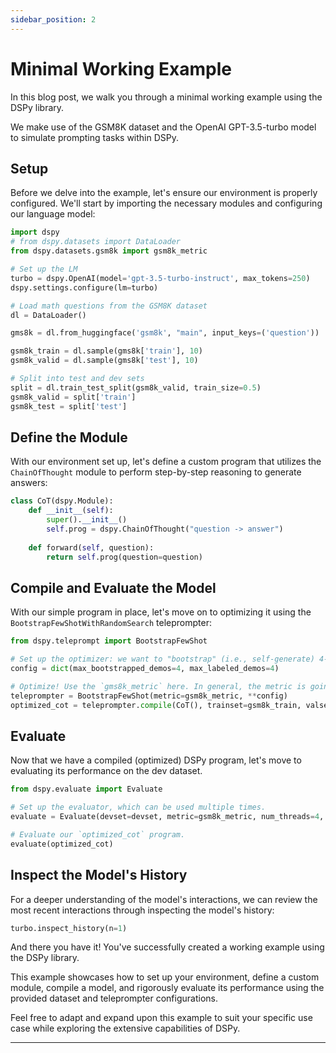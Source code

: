 ```yaml
---
sidebar_position: 2
---
```



# Minimal Working Example

In this blog post, we walk you through a minimal working example using the DSPy library. 

We make use of the GSM8K dataset and the OpenAI GPT-3.5-turbo model to simulate prompting tasks within DSPy.

## Setup

Before we delve into the example, let's ensure our environment is properly configured. We'll start by importing the necessary modules and configuring our language model:

```python
import dspy
# from dspy.datasets import DataLoader
from dspy.datasets.gsm8k import gsm8k_metric

# Set up the LM
turbo = dspy.OpenAI(model='gpt-3.5-turbo-instruct', max_tokens=250)
dspy.settings.configure(lm=turbo)

# Load math questions from the GSM8K dataset
dl = DataLoader()

gms8k = dl.from_huggingface('gsm8k', "main", input_keys=('question'))

gsm8k_train = dl.sample(gms8k['train'], 10)
gsm8k_valid = dl.sample(gms8k['test'], 10)

# Split into test and dev sets
split = dl.train_test_split(gsm8k_valid, train_size=0.5)
gsm8k_valid = split['train']
gsm8k_test = split['test']
```

## Define the Module

With our environment set up, let's define a custom program that utilizes the `ChainOfThought` module to perform step-by-step reasoning to generate answers:

```python
class CoT(dspy.Module):
    def __init__(self):
        super().__init__()
        self.prog = dspy.ChainOfThought("question -> answer")
    
    def forward(self, question):
        return self.prog(question=question)
```

## Compile and Evaluate the Model

With our simple program in place, let's move on to optimizing it using the `BootstrapFewShotWithRandomSearch` teleprompter:

```python
from dspy.teleprompt import BootstrapFewShot

# Set up the optimizer: we want to "bootstrap" (i.e., self-generate) 4-shot examples of our CoT program.
config = dict(max_bootstrapped_demos=4, max_labeled_demos=4)

# Optimize! Use the `gms8k_metric` here. In general, the metric is going to tell the optimizer how well it's doing.
teleprompter = BootstrapFewShot(metric=gsm8k_metric, **config)
optimized_cot = teleprompter.compile(CoT(), trainset=gsm8k_train, valset=gsm8k_valid)
```

## Evaluate

Now that we have a compiled (optimized) DSPy program, let's move to evaluating its performance on the dev dataset.


```python
from dspy.evaluate import Evaluate

# Set up the evaluator, which can be used multiple times.
evaluate = Evaluate(devset=devset, metric=gsm8k_metric, num_threads=4, display_progress=True, display_table=0)

# Evaluate our `optimized_cot` program.
evaluate(optimized_cot)
```

## Inspect the Model's History

For a deeper understanding of the model's interactions, we can review the most recent interactions through inspecting the model's history:

```python
turbo.inspect_history(n=1)
```

And there you have it! You've successfully created a working example using the DSPy library. 

This example showcases how to set up your environment, define a custom module, compile a model, and rigorously evaluate its performance using the provided dataset and teleprompter configurations. 

Feel free to adapt and expand upon this example to suit your specific use case while exploring the extensive capabilities of DSPy.

***

<AuthorDetails name="Herumb Shandilya"/>